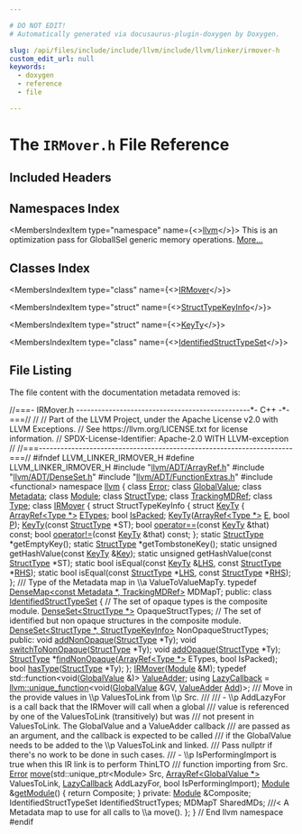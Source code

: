 ```yaml
---

# DO NOT EDIT!
# Automatically generated via docusaurus-plugin-doxygen by Doxygen.

slug: /api/files/include/include/llvm/include/llvm/linker/irmover-h
custom_edit_url: null
keywords:
  - doxygen
  - reference
  - file

---
```





# The `IRMover.h` File Reference

<DoxygenPage pluginConfig={pluginConfig}>



## Included Headers

<IncludesList>
<IncludesListItem
  filePath="llvm/ADT/ArrayRef.h"
  permalink="/docs/api/files/include/include/llvm/include/llvm/adt/arrayref-h"
  isLocal="true" />
<IncludesListItem
  filePath="llvm/ADT/DenseSet.h"
  permalink="/docs/api/files/include/include/llvm/include/llvm/adt/denseset-h"
  isLocal="true" />
<IncludesListItem
  filePath="llvm/ADT/FunctionExtras.h"
  permalink="/docs/api/files/include/include/llvm/include/llvm/adt/functionextras-h"
  isLocal="true" />
<IncludesListItem
  filePath="functional"
  permalink=""
  isLocal="false" />
</IncludesList>

## Namespaces Index

<MembersIndex>

<MembersIndexItem
  type="namespace"
  name={<><a href="/docs/api/namespaces/llvm">llvm</a></>}>
This is an optimization pass for GlobalISel generic memory operations. <a href="/docs/api/namespaces/llvm/#details">More...</a>
</MembersIndexItem>

</MembersIndex>

## Classes Index

<MembersIndex>

<MembersIndexItem
  type="class"
  name={<><a href="/docs/api/classes/llvm/irmover">IRMover</a></>}>
</MembersIndexItem>

<MembersIndexItem
  type="struct"
  name={<><a href="/docs/api/structs/llvm/irmover/structtypekeyinfo">StructTypeKeyInfo</a></>}>
</MembersIndexItem>

<MembersIndexItem
  type="struct"
  name={<><a href="/docs/api/structs/llvm/irmover/structtypekeyinfo/keyty">KeyTy</a></>}>
</MembersIndexItem>

<MembersIndexItem
  type="class"
  name={<><a href="/docs/api/classes/llvm/irmover/identifiedstructtypeset">IdentifiedStructTypeSet</a></>}>
</MembersIndexItem>

</MembersIndex>


## File Listing

The file content with the documentation metadata removed is:

<ProgramListing>

<Link id="l00001" /><CodeLine lineNumber="1"><span class="doxyHighlightComment">//===- IRMover.h ------------------------------------------------&#42;- C++ -&#42;-===//</span></CodeLine>
<Link id="l00002" /><CodeLine lineNumber="2"><span class="doxyHighlightComment">//</span></CodeLine>
<Link id="l00003" /><CodeLine lineNumber="3"><span class="doxyHighlightComment">// Part of the LLVM Project, under the Apache License v2.0 with LLVM Exceptions.</span></CodeLine>
<Link id="l00004" /><CodeLine lineNumber="4"><span class="doxyHighlightComment">// See https://llvm.org/LICENSE.txt for license information.</span></CodeLine>
<Link id="l00005" /><CodeLine lineNumber="5"><span class="doxyHighlightComment">// SPDX-License-Identifier: Apache-2.0 WITH LLVM-exception</span></CodeLine>
<Link id="l00006" /><CodeLine lineNumber="6"><span class="doxyHighlightComment">//</span></CodeLine>
<Link id="l00007" /><CodeLine lineNumber="7"><span class="doxyHighlightComment">//===----------------------------------------------------------------------===//</span></CodeLine>
<Link id="l00008" /><CodeLine lineNumber="8"></CodeLine>
<Link id="l00009" /><CodeLine lineNumber="9"><span class="doxyHighlightPreprocessor">#ifndef LLVM&#95;LINKER&#95;IRMOVER&#95;H</span></CodeLine>
<Link id="l00010" /><CodeLine lineNumber="10"><span class="doxyHighlightPreprocessor">#define LLVM&#95;LINKER&#95;IRMOVER&#95;H</span></CodeLine>
<Link id="l00011" /><CodeLine lineNumber="11"></CodeLine>
<Link id="l00012" /><CodeLine lineNumber="12"><span class="doxyHighlightPreprocessor">#include &quot;<a href="/docs/api/files/include/include/llvm/include/llvm/adt/arrayref-h">llvm/ADT/ArrayRef.h</a>&quot;</span></CodeLine>
<Link id="l00013" /><CodeLine lineNumber="13"><span class="doxyHighlightPreprocessor">#include &quot;<a href="/docs/api/files/include/include/llvm/include/llvm/adt/denseset-h">llvm/ADT/DenseSet.h</a>&quot;</span></CodeLine>
<Link id="l00014" /><CodeLine lineNumber="14"><span class="doxyHighlightPreprocessor">#include &quot;<a href="/docs/api/files/include/include/llvm/include/llvm/adt/functionextras-h">llvm/ADT/FunctionExtras.h</a>&quot;</span></CodeLine>
<Link id="l00015" /><CodeLine lineNumber="15"><span class="doxyHighlightPreprocessor">#include &lt;functional&gt;</span></CodeLine>
<Link id="l00016" /><CodeLine lineNumber="16"></CodeLine>
<Link id="l00017" /><CodeLine lineNumber="17"><span class="doxyHighlightKeyword">namespace </span><span class="doxyHighlight"><a href="/docs/api/namespaces/llvm">llvm</a> &#123;</span></CodeLine>
<Link id="l00018" /><CodeLine lineNumber="18"><span class="doxyHighlightKeyword">class </span><span class="doxyHighlight"><a href="/docs/api/classes/llvm/error">Error</a>;</span></CodeLine>
<Link id="l00019" /><CodeLine lineNumber="19"><span class="doxyHighlightKeyword">class </span><span class="doxyHighlight"><a href="/docs/api/classes/llvm/globalvalue">GlobalValue</a>;</span></CodeLine>
<Link id="l00020" /><CodeLine lineNumber="20"><span class="doxyHighlightKeyword">class </span><span class="doxyHighlight"><a href="/docs/api/classes/llvm/metadata">Metadata</a>;</span></CodeLine>
<Link id="l00021" /><CodeLine lineNumber="21"><span class="doxyHighlightKeyword">class </span><span class="doxyHighlight"><a href="/docs/api/classes/llvm/module">Module</a>;</span></CodeLine>
<Link id="l00022" /><CodeLine lineNumber="22"><span class="doxyHighlightKeyword">class </span><span class="doxyHighlight"><a href="/docs/api/classes/llvm/structtype">StructType</a>;</span></CodeLine>
<Link id="l00023" /><CodeLine lineNumber="23"><span class="doxyHighlightKeyword">class </span><span class="doxyHighlight"><a href="/docs/api/classes/llvm/trackingmdref">TrackingMDRef</a>;</span></CodeLine>
<Link id="l00024" /><CodeLine lineNumber="24"><span class="doxyHighlightKeyword">class </span><span class="doxyHighlight"><a href="/docs/api/classes/llvm/type">Type</a>;</span></CodeLine>
<Link id="l00025" /><CodeLine lineNumber="25"></CodeLine>
<Link id="l00026" /><CodeLine lineNumber="26" lineLink="/docs/api/classes/llvm/irmover"><span class="doxyHighlightKeyword">class </span><span class="doxyHighlight"><a href="/docs/api/classes/llvm/irmover/#a12aa96c8f671976c10cc16b222e5454c">IRMover</a> &#123;</span></CodeLine>
<Link id="l00027" /><CodeLine lineNumber="27"><span class="doxyHighlight">  </span><span class="doxyHighlightKeyword">struct </span><span class="doxyHighlight">StructTypeKeyInfo &#123;</span></CodeLine>
<Link id="l00028" /><CodeLine lineNumber="28" lineLink="/docs/api/structs/llvm/irmover/structtypekeyinfo/keyty"><span class="doxyHighlight">    </span><span class="doxyHighlightKeyword">struct </span><span class="doxyHighlight"><a href="/docs/api/structs/llvm/irmover/structtypekeyinfo/keyty/#a14667b1b9a9683359f1b3faddf937e3f">KeyTy</a> &#123;</span></CodeLine>
<Link id="l00029" /><CodeLine lineNumber="29" lineLink="/docs/api/structs/llvm/irmover/structtypekeyinfo/keyty/#a65b04dde0888b357f62c1e5212aa04b0"><span class="doxyHighlight">      <a href="/docs/api/classes/llvm/arrayref">ArrayRef&lt;Type &#42;&gt;</a> <a href="/docs/api/structs/llvm/irmover/structtypekeyinfo/keyty/#a65b04dde0888b357f62c1e5212aa04b0">ETypes</a>;</span></CodeLine>
<Link id="l00030" /><CodeLine lineNumber="30" lineLink="/docs/api/structs/llvm/irmover/structtypekeyinfo/keyty/#a2722698f84dd9eb7cb49da186648050e"><span class="doxyHighlight">      </span><span class="doxyHighlightKeywordType">bool</span><span class="doxyHighlight"> <a href="/docs/api/structs/llvm/irmover/structtypekeyinfo/keyty/#a2722698f84dd9eb7cb49da186648050e">IsPacked</a>;</span></CodeLine>
<Link id="l00031" /><CodeLine lineNumber="31"><span class="doxyHighlight">      <a href="/docs/api/structs/llvm/irmover/structtypekeyinfo/keyty/#a14667b1b9a9683359f1b3faddf937e3f">KeyTy</a>(<a href="/docs/api/classes/llvm/arrayref">ArrayRef&lt;Type &#42;&gt;</a> <a href="/docs/api/files/lib/lib/ir/builtingcs-cpp/#abb2b3a60ccc38a28239e19a1646e0c8a">E</a>, </span><span class="doxyHighlightKeywordType">bool</span><span class="doxyHighlight"> <a href="/docs/api/files/lib/lib/option/option-cpp/#a04665169063c8ca1f2ea96c27fc7c2b2">P</a>);</span></CodeLine>
<Link id="l00032" /><CodeLine lineNumber="32"><span class="doxyHighlight">      <a href="/docs/api/structs/llvm/irmover/structtypekeyinfo/keyty/#a14667b1b9a9683359f1b3faddf937e3f">KeyTy</a>(</span><span class="doxyHighlightKeyword">const</span><span class="doxyHighlight"> <a href="/docs/api/classes/llvm/structtype">StructType</a> &#42;ST);</span></CodeLine>
<Link id="l00033" /><CodeLine lineNumber="33"><span class="doxyHighlight">      </span><span class="doxyHighlightKeywordType">bool</span><span class="doxyHighlight"> <a href="/docs/api/structs/llvm/irmover/structtypekeyinfo/keyty/#a33f87c520ff964c5d3c2b7d858f77898">operator==</a>(</span><span class="doxyHighlightKeyword">const</span><span class="doxyHighlight"> <a href="/docs/api/structs/llvm/irmover/structtypekeyinfo/keyty/#a14667b1b9a9683359f1b3faddf937e3f">KeyTy</a> &amp;that) </span><span class="doxyHighlightKeyword">const</span><span class="doxyHighlight">;</span></CodeLine>
<Link id="l00034" /><CodeLine lineNumber="34"><span class="doxyHighlight">      </span><span class="doxyHighlightKeywordType">bool</span><span class="doxyHighlight"> <a href="/docs/api/structs/llvm/irmover/structtypekeyinfo/keyty/#a8f459e0ea239e1bb557e3996d0a8b4ae">operator!=</a>(</span><span class="doxyHighlightKeyword">const</span><span class="doxyHighlight"> <a href="/docs/api/structs/llvm/irmover/structtypekeyinfo/keyty/#a14667b1b9a9683359f1b3faddf937e3f">KeyTy</a> &amp;that) </span><span class="doxyHighlightKeyword">const</span><span class="doxyHighlight">;</span></CodeLine>
<Link id="l00035" /><CodeLine lineNumber="35"><span class="doxyHighlight">    &#125;;</span></CodeLine>
<Link id="l00036" /><CodeLine lineNumber="36"><span class="doxyHighlight">    </span><span class="doxyHighlightKeyword">static</span><span class="doxyHighlight"> <a href="/docs/api/classes/llvm/structtype">StructType</a> &#42;getEmptyKey();</span></CodeLine>
<Link id="l00037" /><CodeLine lineNumber="37"><span class="doxyHighlight">    </span><span class="doxyHighlightKeyword">static</span><span class="doxyHighlight"> <a href="/docs/api/classes/llvm/structtype">StructType</a> &#42;getTombstoneKey();</span></CodeLine>
<Link id="l00038" /><CodeLine lineNumber="38"><span class="doxyHighlight">    </span><span class="doxyHighlightKeyword">static</span><span class="doxyHighlight"> </span><span class="doxyHighlightKeywordType">unsigned</span><span class="doxyHighlight"> getHashValue(</span><span class="doxyHighlightKeyword">const</span><span class="doxyHighlight"> <a href="/docs/api/structs/llvm/irmover/structtypekeyinfo/keyty">KeyTy</a> &amp;<a href="/docs/api/namespaces/llvm/#a98c6256d0644613c6b5b3e2ef06ef5ce">Key</a>);</span></CodeLine>
<Link id="l00039" /><CodeLine lineNumber="39"><span class="doxyHighlight">    </span><span class="doxyHighlightKeyword">static</span><span class="doxyHighlight"> </span><span class="doxyHighlightKeywordType">unsigned</span><span class="doxyHighlight"> getHashValue(</span><span class="doxyHighlightKeyword">const</span><span class="doxyHighlight"> <a href="/docs/api/classes/llvm/structtype">StructType</a> &#42;ST);</span></CodeLine>
<Link id="l00040" /><CodeLine lineNumber="40"><span class="doxyHighlight">    </span><span class="doxyHighlightKeyword">static</span><span class="doxyHighlight"> </span><span class="doxyHighlightKeywordType">bool</span><span class="doxyHighlight"> isEqual(</span><span class="doxyHighlightKeyword">const</span><span class="doxyHighlight"> <a href="/docs/api/structs/llvm/irmover/structtypekeyinfo/keyty">KeyTy</a> &amp;<a href="/docs/api/files/lib/lib/target/lib/target/x86/x86partialreduction-cpp/#a9e1483f7215664a2315c53c3558d9a8d">LHS</a>, </span><span class="doxyHighlightKeyword">const</span><span class="doxyHighlight"> <a href="/docs/api/classes/llvm/structtype">StructType</a> &#42;<a href="/docs/api/files/lib/lib/target/lib/target/x86/x86partialreduction-cpp/#a87b8bfbbe9d8f7146d7f20a5fb42efd0">RHS</a>);</span></CodeLine>
<Link id="l00041" /><CodeLine lineNumber="41"><span class="doxyHighlight">    </span><span class="doxyHighlightKeyword">static</span><span class="doxyHighlight"> </span><span class="doxyHighlightKeywordType">bool</span><span class="doxyHighlight"> isEqual(</span><span class="doxyHighlightKeyword">const</span><span class="doxyHighlight"> <a href="/docs/api/classes/llvm/structtype">StructType</a> &#42;<a href="/docs/api/files/lib/lib/target/lib/target/x86/x86partialreduction-cpp/#a9e1483f7215664a2315c53c3558d9a8d">LHS</a>, </span><span class="doxyHighlightKeyword">const</span><span class="doxyHighlight"> <a href="/docs/api/classes/llvm/structtype">StructType</a> &#42;<a href="/docs/api/files/lib/lib/target/lib/target/x86/x86partialreduction-cpp/#a87b8bfbbe9d8f7146d7f20a5fb42efd0">RHS</a>);</span></CodeLine>
<Link id="l00042" /><CodeLine lineNumber="42"><span class="doxyHighlight">  &#125;;</span></CodeLine>
<Link id="l00043" /><CodeLine lineNumber="43"></CodeLine>
<Link id="l00044" /><CodeLine lineNumber="44"><span class="doxyHighlightComment">  /// Type of the Metadata map in \\a ValueToValueMapTy.</span></CodeLine>
<Link id="l00045" /><CodeLine lineNumber="45"><span class="doxyHighlight">  </span><span class="doxyHighlightKeyword">typedef</span><span class="doxyHighlight"> <a href="/docs/api/classes/llvm/densemap">DenseMap&lt;const Metadata &#42;, TrackingMDRef&gt;</a> MDMapT;</span></CodeLine>
<Link id="l00046" /><CodeLine lineNumber="46"></CodeLine>
<Link id="l00047" /><CodeLine lineNumber="47"><span class="doxyHighlightKeyword">public</span><span class="doxyHighlight">:</span></CodeLine>
<Link id="l00048" /><CodeLine lineNumber="48" lineLink="/docs/api/classes/llvm/irmover/identifiedstructtypeset"><span class="doxyHighlight">  </span><span class="doxyHighlightKeyword">class </span><span class="doxyHighlight"><a href="/docs/api/classes/llvm/irmover/identifiedstructtypeset">IdentifiedStructTypeSet</a> &#123;</span></CodeLine>
<Link id="l00049" /><CodeLine lineNumber="49"><span class="doxyHighlight">    </span><span class="doxyHighlightComment">// The set of opaque types is the composite module.</span></CodeLine>
<Link id="l00050" /><CodeLine lineNumber="50"><span class="doxyHighlight">    <a href="/docs/api/classes/llvm/denseset">DenseSet&lt;StructType &#42;&gt;</a> OpaqueStructTypes;</span></CodeLine>
<Link id="l00051" /><CodeLine lineNumber="51"></CodeLine>
<Link id="l00052" /><CodeLine lineNumber="52"><span class="doxyHighlight">    </span><span class="doxyHighlightComment">// The set of identified but non opaque structures in the composite module.</span></CodeLine>
<Link id="l00053" /><CodeLine lineNumber="53"><span class="doxyHighlight">    <a href="/docs/api/classes/llvm/denseset">DenseSet&lt;StructType &#42;, StructTypeKeyInfo&gt;</a> NonOpaqueStructTypes;</span></CodeLine>
<Link id="l00054" /><CodeLine lineNumber="54"></CodeLine>
<Link id="l00055" /><CodeLine lineNumber="55"><span class="doxyHighlight">  </span><span class="doxyHighlightKeyword">public</span><span class="doxyHighlight">:</span></CodeLine>
<Link id="l00056" /><CodeLine lineNumber="56"><span class="doxyHighlight">    </span><span class="doxyHighlightKeywordType">void</span><span class="doxyHighlight"> <a href="/docs/api/classes/llvm/irmover/identifiedstructtypeset/#a22e984972040373beb98ce061c5d15c5">addNonOpaque</a>(<a href="/docs/api/classes/llvm/structtype">StructType</a> &#42;Ty);</span></CodeLine>
<Link id="l00057" /><CodeLine lineNumber="57"><span class="doxyHighlight">    </span><span class="doxyHighlightKeywordType">void</span><span class="doxyHighlight"> <a href="/docs/api/classes/llvm/irmover/identifiedstructtypeset/#a6bcf09c78fca163f2fa3b5d0b1915930">switchToNonOpaque</a>(<a href="/docs/api/classes/llvm/structtype">StructType</a> &#42;Ty);</span></CodeLine>
<Link id="l00058" /><CodeLine lineNumber="58"><span class="doxyHighlight">    </span><span class="doxyHighlightKeywordType">void</span><span class="doxyHighlight"> <a href="/docs/api/classes/llvm/irmover/identifiedstructtypeset/#a82050872c9846a33e8e5edd58a781261">addOpaque</a>(<a href="/docs/api/classes/llvm/structtype">StructType</a> &#42;Ty);</span></CodeLine>
<Link id="l00059" /><CodeLine lineNumber="59"><span class="doxyHighlight">    <a href="/docs/api/classes/llvm/structtype">StructType</a> &#42;<a href="/docs/api/classes/llvm/irmover/identifiedstructtypeset/#ad37916c04e5071477438a985000b8907">findNonOpaque</a>(<a href="/docs/api/classes/llvm/arrayref">ArrayRef&lt;Type &#42;&gt;</a> ETypes, </span><span class="doxyHighlightKeywordType">bool</span><span class="doxyHighlight"> IsPacked);</span></CodeLine>
<Link id="l00060" /><CodeLine lineNumber="60"><span class="doxyHighlight">    </span><span class="doxyHighlightKeywordType">bool</span><span class="doxyHighlight"> <a href="/docs/api/classes/llvm/irmover/identifiedstructtypeset/#a3b307fe74c15f12bdebc95afeb84f98a">hasType</a>(<a href="/docs/api/classes/llvm/structtype">StructType</a> &#42;Ty);</span></CodeLine>
<Link id="l00061" /><CodeLine lineNumber="61"><span class="doxyHighlight">  &#125;;</span></CodeLine>
<Link id="l00062" /><CodeLine lineNumber="62"></CodeLine>
<Link id="l00063" /><CodeLine lineNumber="63"><span class="doxyHighlight">  <a href="/docs/api/classes/llvm/irmover/#a12aa96c8f671976c10cc16b222e5454c">IRMover</a>(<a href="/docs/api/classes/llvm/module">Module</a> &amp;M);</span></CodeLine>
<Link id="l00064" /><CodeLine lineNumber="64"></CodeLine>
<Link id="l00065" /><CodeLine lineNumber="65" lineLink="/docs/api/classes/llvm/irmover/#a8533211312d3dd54fbe98b80c635e7d4"><span class="doxyHighlight">  </span><span class="doxyHighlightKeyword">typedef</span><span class="doxyHighlight"> std::function&lt;void(<a href="/docs/api/classes/llvm/globalvalue">GlobalValue</a> &amp;)&gt; <a href="/docs/api/classes/llvm/irmover/#a8533211312d3dd54fbe98b80c635e7d4">ValueAdder</a>;</span></CodeLine>
<Link id="l00066" /><CodeLine lineNumber="66" lineLink="/docs/api/classes/llvm/irmover/#ae604330ce66b619890d5a2ab883b0311"><span class="doxyHighlight">  </span><span class="doxyHighlightKeyword">using </span><span class="doxyHighlight"><a href="/docs/api/classes/llvm/irmover/#ae604330ce66b619890d5a2ab883b0311">LazyCallback</a> =</span></CodeLine>
<Link id="l00067" /><CodeLine lineNumber="67"><span class="doxyHighlight">      <a href="/docs/api/classes/llvm/unique-function">llvm::unique&#95;function</a>&lt;void(<a href="/docs/api/classes/llvm/globalvalue">GlobalValue</a> &amp;GV, <a href="/docs/api/classes/llvm/irmover/#a8533211312d3dd54fbe98b80c635e7d4">ValueAdder</a> <a href="/docs/api/namespaces/llvm/#aac36edd0f1ce976f0025c98e88d3830eaec211f7c20af43e742bf2570c3cb84f9">Add</a>)&gt;;</span></CodeLine>
<Link id="l00068" /><CodeLine lineNumber="68"></CodeLine>
<Link id="l00069" /><CodeLine lineNumber="69"><span class="doxyHighlightComment">  /// Move in the provide values in \\p ValuesToLink from \\p Src.</span></CodeLine>
<Link id="l00070" /><CodeLine lineNumber="70"><span class="doxyHighlightComment">  ///</span></CodeLine>
<Link id="l00071" /><CodeLine lineNumber="71"><span class="doxyHighlightComment">  /// - \\p AddLazyFor is a call back that the IRMover will call when a global</span></CodeLine>
<Link id="l00072" /><CodeLine lineNumber="72"><span class="doxyHighlightComment">  ///   value is referenced by one of the ValuesToLink (transitively) but was</span></CodeLine>
<Link id="l00073" /><CodeLine lineNumber="73"><span class="doxyHighlightComment">  ///   not present in ValuesToLink. The GlobalValue and a ValueAdder callback</span></CodeLine>
<Link id="l00074" /><CodeLine lineNumber="74"><span class="doxyHighlightComment">  ///   are passed as an argument, and the callback is expected to be called</span></CodeLine>
<Link id="l00075" /><CodeLine lineNumber="75"><span class="doxyHighlightComment">  ///   if the GlobalValue needs to be added to the \\p ValuesToLink and linked.</span></CodeLine>
<Link id="l00076" /><CodeLine lineNumber="76"><span class="doxyHighlightComment">  ///   Pass nullptr if there&#39;s no work to be done in such cases.</span></CodeLine>
<Link id="l00077" /><CodeLine lineNumber="77"><span class="doxyHighlightComment">  /// - \\p IsPerformingImport is true when this IR link is to perform ThinLTO</span></CodeLine>
<Link id="l00078" /><CodeLine lineNumber="78"><span class="doxyHighlightComment">  ///   function importing from Src.</span></CodeLine>
<Link id="l00079" /><CodeLine lineNumber="79"><span class="doxyHighlight">  <a href="/docs/api/classes/llvm/error">Error</a> <a href="/docs/api/classes/llvm/irmover/#a2dc5bdd64e84f396f958cd168e6e89e2">move</a>(std::unique&#95;ptr&lt;Module&gt; Src, <a href="/docs/api/classes/llvm/arrayref">ArrayRef&lt;GlobalValue &#42;&gt;</a> ValuesToLink,</span></CodeLine>
<Link id="l00080" /><CodeLine lineNumber="80"><span class="doxyHighlight">             <a href="/docs/api/classes/llvm/irmover/#ae604330ce66b619890d5a2ab883b0311">LazyCallback</a> AddLazyFor, </span><span class="doxyHighlightKeywordType">bool</span><span class="doxyHighlight"> IsPerformingImport);</span></CodeLine>
<Link id="l00081" /><CodeLine lineNumber="81" lineLink="/docs/api/classes/llvm/irmover/#a6f88d3d5858c629983d4b70cdd3e08f5"><span class="doxyHighlight">  <a href="/docs/api/classes/llvm/module">Module</a> &amp;<a href="/docs/api/classes/llvm/irmover/#a6f88d3d5858c629983d4b70cdd3e08f5">getModule</a>() &#123; </span><span class="doxyHighlightKeywordFlow">return</span><span class="doxyHighlight"> Composite; &#125;</span></CodeLine>
<Link id="l00082" /><CodeLine lineNumber="82"></CodeLine>
<Link id="l00083" /><CodeLine lineNumber="83"><span class="doxyHighlightKeyword">private</span><span class="doxyHighlight">:</span></CodeLine>
<Link id="l00084" /><CodeLine lineNumber="84"><span class="doxyHighlight">  <a href="/docs/api/classes/llvm/module">Module</a> &amp;Composite;</span></CodeLine>
<Link id="l00085" /><CodeLine lineNumber="85"><span class="doxyHighlight">  IdentifiedStructTypeSet IdentifiedStructTypes;</span></CodeLine>
<Link id="l00086" /><CodeLine lineNumber="86"><span class="doxyHighlight">  MDMapT SharedMDs; </span><span class="doxyHighlightComment">///&lt; A Metadata map to use for all calls to \\a move().</span></CodeLine>
<Link id="l00087" /><CodeLine lineNumber="87"><span class="doxyHighlight">&#125;;</span></CodeLine>
<Link id="l00088" /><CodeLine lineNumber="88"></CodeLine>
<Link id="l00089" /><CodeLine lineNumber="89"><span class="doxyHighlight">&#125; </span><span class="doxyHighlightComment">// End llvm namespace</span></CodeLine>
<Link id="l00090" /><CodeLine lineNumber="90"></CodeLine>
<Link id="l00091" /><CodeLine lineNumber="91"><span class="doxyHighlightPreprocessor">#endif</span></CodeLine>

</ProgramListing>


</DoxygenPage>
